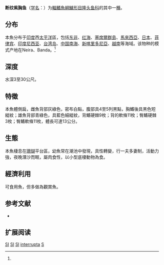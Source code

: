 {{Speciesbox
| name = 断纹紫胸鱼
| status = LC
| status_system = IUCN3.1
| image = KaminariBRmesu.jpg
| genus = Stethojulis
| species = interrupta
| authority = Bleeker, 1851<ref name='id7758'>{{cite web| url =http://www.bioinfo.cn/db05/BjdwSpecies.php?action=view&id=7758| title =断纹紫胸鱼| work =中国动物物种编目数据库| publisher =中国科学院微生物研究所| author =中国科学院动物研究所| accessdate =2009-04-16| deadurl =yes| archiveurl =https://web.archive.org/web/20160305014200/http://www.bioinfo.cn/db05/BjdwSpecies.php?action=view&id=7758| archivedate =2016-03-05}}</ref>
| synonyms = *''Julis interruptus''<br /><small>Bleeker, 1851</small>
*''Julis kallasoma''<br /><small>Bleeker, 1852</small>
*''Julis kalosoma''<br /><small>Bleeker, 1852</small>
*''Stethojulis kallosoma''<br /><small>Bleeker, 1852</small>
*''Stethojulis kalosoma''<br /><small>Bleeker, 1852</small>
*''Stethojulis zatima''<br /><small>Jordan & Seale, 1905</small>
*''Stetholulis interrupta''<br /><small>Bleeker, 1852</small>
}}

'''断纹紫胸鱼'''（[[学名|学名]]：{{lang|la|''Stethojulis interrupta''}}）为[[輻鰭魚綱|輻鰭魚綱]][[鱸形目|鱸形目]][[隆头鱼科|隆头鱼科]]的其中一[[種|種]]。

==分布==
本魚分布于[[印度|印度]]西[[太平洋|太平洋]]區，包括[[东非|东非]]、[[红海|红海]]、[[塞席爾群島|塞席爾群島]]、[[馬來西亞|馬來西亞]]、[[日本|日本]]、[[菲律宾|菲律宾]]、[[印度尼西亚|印度尼西亚]]、[[台湾岛|台湾岛]]、[[中国|中国]][[南海|南海]]、[[新喀里多尼亞|新喀里多尼亞]]、[[越南|越南]]等海域。该物种的模式产地在Neira、Banda。<ref name='id7758'/>

==深度==
水深3至30公尺。

==特徵==
本魚體側扁，雌魚背部灰綠色，密布白點，腹部具4至5列黑點，胸鰭後具黑色短縱紋；雄魚背部青綠色，具藍色細縱紋，背鰭硬棘9枚；背的軟條11枚；臀鰭硬棘3枚；臀鰭軟條11枚，體長可達13公分。

==生態==
本魚棲息在[[珊瑚|珊瑚]]平台區，幼魚常在潮池中發現，具性轉變，行一夫多妻制，活動力強，夜晚潛沙而眠，屬肉食性，以小型底棲動物為食。

==經濟利用==
可食用魚，但多做為觀賞魚。

== 参考文献 ==
{{reflist}}
*{{FishBase_species|genus=Stethojulis|species=interrupta|year=2011|month=12}}

== 扩展阅读 ==
{{refbegin}}
{{wikispecies-inline|Stethojulis interrupta|断纹紫胸鱼}}
{{refend}}
{{Taxonbar|from=Q1898617}}

[[Category:IUCN红色名录无危物种|SI]]
[[Category:食用魚|SI]]
[[Category:觀賞魚|SI]]
[[Category:紫胸鱼属|interrupta]]
[[Category:1851年描述的鱼类|S]]

{{鱸形目小作品}}